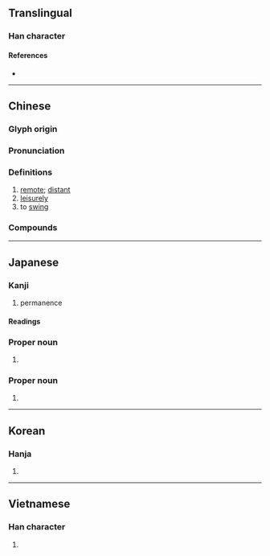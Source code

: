 {{character info}}
==Translingual==

===Han character===
{{Han char|rn=61|rad=心|as=07|sn=11|four=28334|canj=OKP|ids=⿱攸心}}

====References====
* {{Han ref|kx=0388.070|dkj=10681|dj=0720.220|hdz=42300.150|uh=60A0|ud=24736|bh=B179|bd=45433}}

----

==Chinese==
{{zh-forms}}

===Glyph origin===
{{Han etym}}

===Pronunciation===
{{zh-pron
|m=yōu
|m-s=
|c=jau4
|c-t=
|g=
|h=pfs=yû
|j=
|mb=
|md=
|mn=iu
|mn-t=hiun1/hiu1
|w=
|x=
|mc=y
|oc=y
|cat=a,v
}}

===Definitions===
{{zh-hanzi}}

# [[remote]]; [[distant]]
# [[leisurely]]
# to [[swing]]

===Compounds===
{{zh-der|悠悠|悠悠盪盪|悠閒|悠悠閒閒|悠遊|悠哉|悠哉悠哉|悠然|悠然神往|悠忽|悠久|慢悠悠|悠颺|悠陽|悠闇|悠閒自在|悠邈|悠遠|悠謬|悠蕩|悠然自適|悠然自得|悠揚|悠悠蕩蕩|悠思|悠停|悠著|悠悠忽忽|悠長|晃悠|晃晃悠悠|謬悠之說|蕩蕩悠悠|顫悠悠|蕩悠悠|飄悠|顫悠}}

----

==Japanese==

===Kanji===
{{ja-kanji|grade=c|rs=心07}}

# permanence

====Readings====
{{ja-readings
|goon=ゆう
|kanon=ゆう
|kun=とお-い, はる-か
|nanori=ちか, ちかし, はるか, ひさ, ひさし, ゆ
}}

===Proper noun===
{{ja-pos|proper|ゆう}}

# {{given name|ja|male|sort=ゆう}}

===Proper noun===
{{ja-pos|proper|はるか}}

# {{given name|ja|female|sort=はるか}}

{{cln|ja|words with multiple readings}}

----

==Korean==

===Hanja===
{{ko-hanja|hangeul=유|eumhun=|rv=yu|mr=yu|y=yu}}

# {{rfdef|ko|sort=心07}}

----

==Vietnamese==

===Han character===
{{vi-hantu|[[du]], [[đu]]|rs=心07}}

# {{rfdef|vi}}